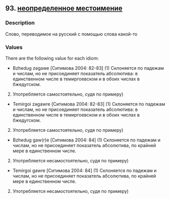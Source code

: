 ## 93. <a href =  'https://agricolamz.github.io/The_Circassian_Isoglosses_Database/93.html'>неопределенное местоимение</a>
### Description

Слово, переводимое на русский с помощью слова какой-то

### Values
There are the following value for each idiom:

* Bzhedug  zəgawe [Ситимова 2004: 82-83] (1) Склоняется по падежам и числам, но не присоединяет показатель абсолютива: в единственном числе в темиргоевском и в обоих числах в бжедугском.
2) Употребляется самостоятельно, судя по примеру)
* Temirgoi  zəgawre [Ситимова 2004: 82-83] (1) Склоняется по падежам и числам, но не присоединяет показатель абсолютива: в единственном числе в темиргоевском и в обоих числах в бжедугском.
2) Употребляется самостоятельно, судя по примеру)
* Bzhedug  gaw(r)e [Ситимова 2004: 84] (1) Склоняется по падежам и числам, но не присоединяет показатель абсолютива, по крайней мере в единственном числе.
2) Употребляется несамостоятельно, судя по примеру)
* Temirgoi  gawre [Ситимова 2004: 84] (1) Склоняется по падежам и числам, но не присоединяет показатель абсолютива, по крайней мере в единственном числе.
2) Употребляется несамостоятельно, судя по примеру)

